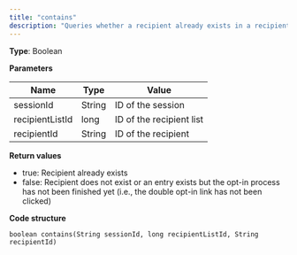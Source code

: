 ```yaml
---
title: "contains"
description: "Queries whether a recipient already exists in a recipient list in Optimizely Campaign."
---
```


**Type**: Boolean

**Parameters**

| Name            | Type   | Value                    |
| --------------- | ------ | ------------------------ |
| sessionId       | String | ID of the session        |
| recipientListId | long   | ID of the recipient list |
| recipientId     | String | ID of the recipient      |

**Return values**

* true: Recipient already exists
* false: Recipient does not exist or an entry exists but the opt-in process has not been finished yet (i.e., the double opt-in link has not been clicked)

**Code structure**

`boolean contains(String sessionId, long recipientListId, String recipientId)
`